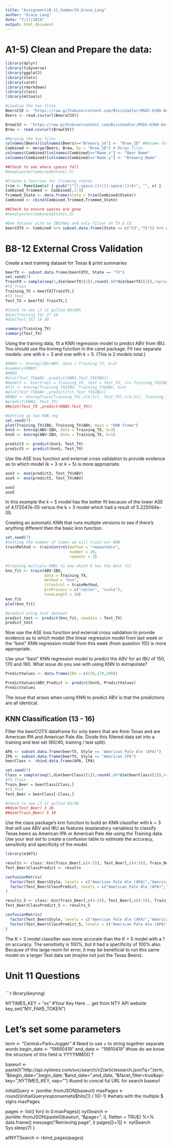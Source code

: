 ```yaml
---
title: "Assignment10-11_Summer19_Grace_Lang"
author: "Grace Lang"
date: "7/17/2019"
output: html_document
---
```


# A1-5) Clean and Prepare the data:
```r

library(dplyr)
library(tidyverse)
library(ggplot2)
library(stats)
library(caret)
library(rmarkdown)
library(class)
library(mltools)

#Loading the two files
BeersCSV <- "https://raw.githubusercontent.com/BivinSadler/MSDS-6306-Doing-Data-Science/master/Unit%207/Beers.csv"
Beers <- read.csv(url(BeersCSV))

BrewCSV <- "https://raw.githubusercontent.com/BivinSadler/MSDS-6306-Doing-Data-Science/master/Unit%207/Breweries.csv"
Brew <- read.csv(url(BrewCSV))

#Merging the two files
colnames(Beers)[colnames(Beers)=="Brewery_id"] <- "Brew_ID" #Rename for the same key
Combined <- merge(Beers, Brew, by = "Brew_ID") # Merge files
colnames(Combined)[colnames(Combined)=="Name.x"] <- "Beer Name"
colnames(Combined)[colnames(Combined)=="Name.y"] <- "Brewery_Name"

##Check to see where spaces fall
#head(paste(Combined$State),5)

#Create a function for trimming states
trim <- function(x) { gsub("(^[[:space:]]+|[[:space:]]+$)", "", x) }
Combined_Trimmed <- Combined[,1:9]
Trimmed_State <- data.frame(State = trim(Combined$State))
Combined <- cbind(Combined_Trimmed,Trimmed_State)

##Check to ensure spaces are gone
#head(paste(Combined$State),5)

#One dataset with no IBU/NAs and only filter on TX & CO
beerCOTX <- Combined %>% subset.data.frame(State == c("CO","TX")) %>% arrange(IBU) %>% na.omit()

```

# B8-12 External Cross Validation
Create a test training dataset for Texas & print summaries
```r
beerTX <- subset.data.frame(beerCOTX, State == "TX")
set.seed(7)
TrainTX = sample(seq(1,dim(beerTX)[1]),round(.60*dim(beerTX)[1]),replace = FALSE)
#TX_Train
Training_TX = beerTX[TrainTX,]
#TX_Test
Test_TX = beerTX[-TrainTX,]

#Check to see if it pulled 60/40% 
#dim(Training_TX) 27 10 
#dim(Test_TX) 18 10

summary(Training_TX)
summary(Test_TX)
```    

Using the training data, fit a KNN regression model to predict ABV from IBU.  You should use the knnreg function in the caret package.  Fit two separate models: one with k = 3 and one with k = 5.  (This is 2 models total.)
```r
#KNN3 <- knnreg(IBU~ABV, data = Training_TX, k=3)
#summary(KNN3)
#KNN3
#plot(Test_TX$ABV ,predict(KNN3,Test_TX$IBU))
#model1 <- knn(train = Training_TX, test = Test_TX, cl= Training_TX$IBU, k=30)
#fit <- knnreg(Training_TX$IBU, Training_TX$ABV, k=3)
#plot(Test_TX$ABV ,predict(fit,Test_TX$IBU))
#KNN3 <- knnregTrain(Training_TX[,c(4:5)], Test_TX[,c(4:5)], Training_TX$IBU, k=3)
#predict(KNN3, Test_TX)
##plot(Test_TX ,predict(KNN3,Test_TX))

#Setting up two KNN reg 
set.seed(7)
plot(Training_TX$IBU, Training_TX$ABV, main = "KNN frame")
knn3 <- knnreg(ABV~IBU, data = Training_TX, k=3)
knn5 <- knnreg(ABV~IBU, data = Training_TX, k=5)

predict3 <- predict(knn3, Test_TX)
predict5 <- predict(knn5, Test_TX)


```
Use the ASE loss function and external cross validation to provide evidence as to which model (k = 3 or k = 5) is more appropriate.
```r
ase3 <- mse(predict3, Test_TX$ABV)
ase5 <- mse(predict5, Test_TX$ABV)

ase3
ase5
```
In this example the k = 5 model has the better fit because of the lower ASE of 4.172047e-05 versus the k = 3 model which had a result of 5.225094e-05. 


Creating an automatic KNN that runs multiple versions to see if there's anything different then the basic knn function. 
```r
set.seed(7)
#Setting the number of times we will train our KNN
trainMethod <- trainControl(method = "repeatedcv",
                            number = 10,
                            repeats = 3)

#training multiple KNNs to see which K has the best fit
knn_fit <- train(ABV~IBU, 
                 data = Training_TX, 
                 method = "knn",
                 trControl = trainMethod,
                 preProcess = c("center", "scale"),
                 tuneLength = 10)
knn_fit
plot(knn_fit)

#predict using test dataset
predict_test <- predict(knn_fit, newdata = Test_TX)
predict_test

```    
Now use the ASE loss function and external cross validation to provide evidence as to which model (the linear regression model from last week or the “best” KNN regression model from this week (from question 10)) is more appropriate. 


Use your “best” KNN regression model to predict the ABV for an IBU of 150, 170 and 190.  What issue do you see with using KNN to extrapolate?    
```r
PredictValues <- data.frame(IBU = c(150,170,190))

PredictValues$ABV_Predict <- predict(knn5, PredictValues)
PredictValues

```
The issue that arises when using KNN to predict ABV is that the predictions are all identical. 

## KNN Classification (13 - 16)
Filter the beerCOTX dataframe for only beers that are from Texas and are American IPA and American Pale Ale. 
Divide this filtered data set into a training and test set (60/40, training / test split).
```r
APA <- subset.data.frame(beerTX, Style == "American Pale Ale (APA)")
IPA <- subset.data.frame(beerTX, Style == "American IPA")
beerClass <- rbind.data.frame(APA, IPA)

set.seed(7)
Class = sample(seq(1,dim(beerClass)[1]),round(.60*dim(beerClass)[1]),replace = FALSE)
#TX_Train
Train_Beer = beerClass[Class,]
#TX_Test
Test_Beer = beerClass[-Class,]

#Check to see if it pulled 60/40
##dim(Test_Beer) 3 10 
##dim(Train_Beer) 5 10 

```
Use the class package’s knn function to build an KNN classifier with k = 3 that will use ABV and IBU as features (explanatory variables) to classify Texas beers as American IPA or American Pale Ale using the Training data.  Use your test set to create a confusion table to estimate the accuracy, sensitivity and specificity of the model.

```r
library(e1071)

results <- class::knn(Train_Beer[,c(4:5)], Test_Beer[,c(4:5)], Train_Beer$Style, k=3)
Test_Beer$ClassPredict <- results

confusionMatrix(
  factor(Test_Beer$Style, levels = c("American Pale Ale (APA)","American IPA")),
  factor(Test_Beer$ClassPredict, levels = c("American Pale Ale (APA)","American IPA"))
)

```

```r
results_5 <- class::knn(Train_Beer[,c(4:5)], Test_Beer[,c(4:5)], Train_Beer$Style, k=5)
Test_Beer$ClassPredict_5 <- results_5

confusionMatrix(
  factor(Test_Beer$Style, levels = c("American Pale Ale (APA)","American IPA")),
  factor(Test_Beer$ClassPredict_5, levels = c("American Pale Ale (APA)","American IPA"))
)

```
The K = 3 model classifier was more accurate than the K = 5 model with a 1 on accuracy. The sensitivity is 100%, but it had a specificity of 100% also. Because of this large room for error, it may be beneficial to run this same model on a larger Test data set (maybe not just the Texas Beers).

# Unit 11 Questions
## 

```r
library(keyring)

NYTIMES_KEY = "xx " #Your Key Here … get from NTY API website
key_set("MY_FAKE_TOKEN")


# Let's set some parameters
term <- "Central+Park+Jogger" # Need to use + to string together separate words
begin_date <- "19890419"
end_date <- "19910419" #how do we know the structure of this field is YYYYMMDD ?

baseurl <- paste0("http://api.nytimes.com/svc/search/v2/articlesearch.json?q=",term,
                  "&begin_date=",begin_date,"&end_date=",end_date,
                  "&facet_filter=true&api-key=",NYTIMES_KEY, sep="")
#used to concat ful URL for search
baseurl

initialQuery <- jsonlite::fromJSON(baseurl)
maxPages <- round((initialQuery$response$meta$hits[1] / 10)-1) #whats with the multiple $ signs
maxPages

pages <- list()
for(i in 0:maxPages){
  nytSearch <- jsonlite::fromJSON(paste0(baseurl, "&page=", i), flatten = TRUE) %>% data.frame() 
  message("Retrieving page ", i)
  pages[[i+1]] <- nytSearch 
  Sys.sleep(7) 
}

allNYTSearch <- rbind_pages(pages)

